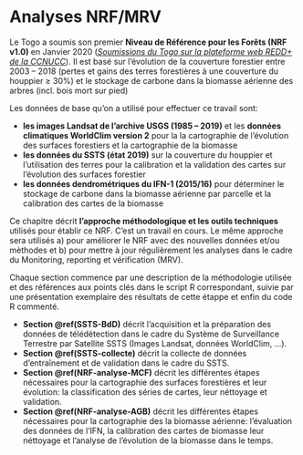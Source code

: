 
# Analyses NRF/MRV {#NRF-MRV}

Le Togo a soumis son premier **Niveau de Référence pour les Forêts (NRF v1.0)** en Janvier 2020 ([*Soumissions du Togo sur la plateforme web REDD+ de la CCNUCC*](https://redd.unfccc.int/submissions.html?country=tgo)). Il est basé sur l'évolution de la couverture forestier entre 2003 -- 2018 (pertes et gains des terres forestières à une couverture du houppier ≥ 30%) et le stockage de carbone dans la biomasse aérienne des arbres (incl. bois mort sur pied)

Les données de base qu'on a utilisé pour effectuer ce travail sont: 

- **les images Landsat de l'archive USGS (1985 -- 2019)** et les **données climatiques WorldClim version 2** pour la la cartographie de l'évolution des surfaces forestiers et la cartographie de la biomasse
- **les données du SSTS (état 2019)** sur la couverture du houppier et l'utilisation des terres pour la calibration et la validation des cartes sur l'évolution des surfaces forestier
- **les données dendrométriques du IFN-1 (2015/16)** pour déterminer le stockage de carbone dans la biomasse aérienne par parcelle et la calibration des cartes de la biomasse

Ce chapitre décrit **l'approche méthodologique et les outils techniques** utilisés pour établir ce NRF. C'est un travail en cours. Le même approche sera utilisés a) pour améliorer le NRF avec des nouvelles données et/ou mèthodes et b) pour mettre à jour régulièrement les analyses dans le cadre du Monitoring, reporting et vérification (MRV). 

Chaque section commence par une description de la méthodologie utilisée et des références aux points clés dans le script R correspondant, suivie par une présentation exemplaire des résultats de cette étappe et enfin du code R commenté.

- **Section \@ref(SSTS-BdD)** décrit l'acquisition et la préparation des données de télédétection dans le cadre du Système de Surveillance Terrestre par Satellite SSTS (Images Landsat, données WorldClim, ...).
- **Section \@ref(SSTS-collecte)** décrit la collecte de données d'entraînement et de validation dans le cadre du SSTS.
- **Section \@ref(NRF-analyse-MCF)** décrit les différentes étapes nécessaires pour la cartographie des surfaces forestières et leur évolution: la classification des séries de cartes, leur néttoyage et validation.
- **Section \@ref(NRF-analyse-AGB)** décrit les différentes étapes nécessaires pour la cartographie des la biomasse aérienne: l'évaluation des données de l'IFN, la calibration des cartes de biomasse leur néttoyage et l'analyse de l'évolution de la biomasse dans le temps.